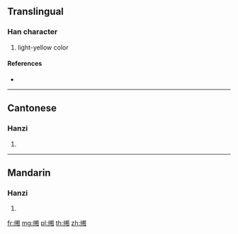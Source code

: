 {{character info/new}}
{{also|緗}}
==Translingual==

===Han character===
{{Han char|rn=120|rad=纟|as=09|sn=12|four=|canj=VMDBU}}

# light-yellow color

====References====
* {{Han ref|kx=0944.251|hdz=53423.090|uh=7F03|ud=32515}}

----

==Cantonese==

===Hanzi===
{{yue-hanzi|jyut=soeng1|y=seung1|tra=緗}}

# {{defn|lang=yue|sort=纟09}}

----

==Mandarin==

===Hanzi===
{{cmn-hanzi|tra=緗|pin=[[xiāng]] ([[xiang1]])|wg=hsiang<sup>1</sup>}}

# {{defn|lang=cmn|sort=纟09}}

[[fr:缃]]
[[mg:缃]]
[[pl:缃]]
[[th:缃]]
[[zh:缃]]